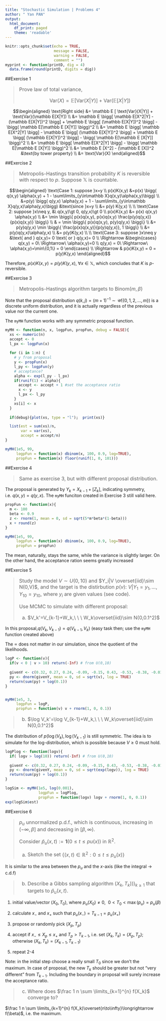 ---
title: "Stochastic Simulation | Problems 4"
author: " Yan PAN"
output: 
  html_document: 
    df_print: paged 
    theme: 'readable'
---

<style>
h1,h2,h3{
  font-family: Georgia,"Times New Roman",Times,serif !important;
  padding-top: 20px;
}
blockquote{
  font-size: 16px; !important;
}
</style>

```{r setup, include=FALSE} 
knitr::opts_chunk$set(echo = TRUE, 
                      message = FALSE, 
                      warning = FALSE, 
                      comment = "") 
myprint <- function(printD, dig = 4)
  data.frame(round(printD, digits = dig)) 
```

##Exercise 1
<blockquote>
Prove law of total variance,

$$\text{Var}(X) = \mathbb E [ \text{Var}(X|Y)] + \text{Var}(\mathbb E[X|Y])$$
</blockquote>
$$\begin{aligned} \text{Right side}
&= \mathbb E [ \text{Var}(X|Y)] + \text{Var}(\mathbb E[X|Y])
\\ &= \mathbb E \bigg[ \mathbb E[X^2|Y] - (\mathbb E[X|Y])^2  \bigg] + \mathbb E \bigg[ (\mathbb E[X|Y])^2 \bigg] - \bigg( \mathbb E[\mathbb E [X|Y]] \bigg)^2
\\ &= \mathbb E \bigg[ \mathbb E[X^2|Y]  \bigg] - \mathbb E \bigg[ (\mathbb E[X|Y])^2  \bigg] + \mathbb E \bigg[ (\mathbb E[X|Y])^2 \bigg] - \bigg( \mathbb E[\mathbb E [X|Y]] \bigg)^2
\\ &= \mathbb E \bigg[ \mathbb E[X^2|Y]  \bigg]  - \bigg( \mathbb E[\mathbb E [X|Y]] \bigg)^2
\\ &= \mathbb E [X^2] - (\mathbb E [X])^2 &\text{by tower property}
\\ &= \text{Var}(X)
\end{aligned}$$

##Exercise 2
<blockquote>
Metropolis-Hastings transition probability $K$ is reversible with respect to $p$. Suppose $\mathbb X$ is countable.
</blockquote>

$$\begin{aligned} \text{Case 1: suppose }x=y
\\ p(x)K(x,y) &=p(x) \bigg( q(x,y) \alpha(x,y) + 1 - \sum\limits_{y\in\mathbb X}q(x,y)\alpha(x,y)\bigg)
\\  &=p(y) \bigg( q(y,x) \alpha(y,x) + 1 - \sum\limits_{y\in\mathbb X}q(y,x)\alpha(y,x)\bigg) &\text{since }x=y
\\ &= p(y) K(y,x)
\\
\\ \text{Case 2: suppose }x\neq y, &\ q(x,y)\gt 0, q(y,x)\gt 0
\\ p(x)K(x,y) &= p(x) q(x,y) \alpha(x,y) 
\\ &= \min \bigg\{ p(x)q(x,y), p(x)q(x,y) \frac{p(y)q(y,x)}{p(x)q(x,y)} \bigg\}
\\ & = \min \bigg\{ p(x)q(x,y), p(y)q(y,x) \bigg\}
\\ &= p(y)q(y,x) \min \bigg\{ \frac{p(x)q(x,y)}{p(y)q(y,x)}, 1 \bigg\}
\\ &= p(y)q(y,x)\alpha(y,x)
\\ &= p(y)K(y,x)
\\
\\ \text{Case 3: suppose }x\neq y &\text{ and } q(x,y)= 0 \text{ or } q(y,x)= 0
\\ \Rightarrow &\begin{cases} q(x,y) = 0\ \Rightarrow\ \alpha(x,y)=0 \\ q(y,x) = 0\ \Rightarrow\ \alpha(x,y)=\min\{0,1\} = 0 \end{cases}
\\ \Rightarrow & p(x)K(x,y) = 0 = p(y)K(y,x)
\end{aligned}$$

Therefore, $p(x)K(x,y) =p(y)K(y,x),\ \forall x\in\mathbb X$, which concludes that $K$ is $p$-reversible.

##Exercise 3
<blockquote>
Metropolis-Hastings algorithm targets to Binom$(m,\beta)$
</blockquote>

Note that the proposal distribution $q(k,j)=(m+1)^{-1}\sim\mathcal U(\{0,1,2,\dots,m\})$ is a discrete uniform distribution, and it is actually regardless of the previous value nor the current one.

The `myMH` function works with any symmetric proposal function.

```{r demo43}
myMH <- function(n, x, logpFun, propFun, debug = FALSE){
  xs <- numeric(n)
  accept <- 0
  l_px <- logpFun(x)
  
  for (i in 1:n) {
    # y from proposal
    y <- propFun(x)
    l_py <- logpFun(y)
    # acceptance?
    alpha <- exp(l_py - l_px)
    if(runif(1) < alpha){
      accept <- accept + 1 #set the acceptance ratio
      x <- y
      l_px <- l_py
    }
    xs[i] <- x
  }
  
  if(debug){plot(xs, type = "l");  print(xs)}

  list(est = sum(xs)/n,
       var = var(xs),
       accept = accept/n)
}

myMH(1e5, 99, 
     logpFun = function(x) dbinom(x, 100, 0.9, log=TRUE),
     propFun = function(x) floor(runif(1, 0, 101)))
```

##Exercise 4
<blockquote>
Same as exercise 3, but with different proposal distribution.
</blockquote>

The proposal is generated by $Y_k = X_{k-1} +[Z_k]$, indicating symmetry, i.e. $q(x,y) = q(y,x)$. The `myMH` funciton created in Exercise 3 still valid here.

```{r demo44}
propFun <- function(x){
  m <- 100
  beta <- 0.9
  z <- rnorm(1, mean = 0, sd = sqrt(5*m*beta*(1-beta)))
  x + round(z)
}

myMH(1e5, 99, 
     logpFun = function(x) dbinom(x, 100, 0.9, log=TRUE),
     propFun = propFun)
```

The mean, naturally, stays the same, while the variance is slightly larger. On the other hand, the acceptance ration seems greatly increased

##Exercise 5
<blockquote>
Study the model $V\sim U(0,10)$ and $Y_i|V \overset{iid}\sim N(0,V)$, and the target is the distirbution $p(v):\ V|Y_1=y_1,\dots,Y_{10}=y_{10}$, where $y_i$ are given values (see code).

Use MCMC to simulate with different proposal:

a. $V_k'=V_{k-1}+W_k,\ \ \ W_k\overset{iid}\sim N(0,0.1^2)$

</blockquote>

In this proposal,$q(V_k, V_{k-1}) = q(V_{k-1}, V_k)$ (easy task then; use the `myMH` function created above)

The $\propto$ does not matter in our simulation, since the quotient of the likelihoods. 

```{r demo45a}
logP <- function(v){
  if(v < 0 | v > 10) return(-Inf) # from U(0,10)
  
  givenY <- c(0.32, 0.27, 0.24, -0.09, -0.15, 0.43, -0.53, -0.38, -0.01, -0.04)
  py <- dnorm(givenY, mean = 0, sd = sqrt(v), log = TRUE)
  return(sum(py) + log(0.1))
}


myMH(1e5, 3, 
     logpFun = logP,
     propFun = function(v) v + rnorm(1, 0, 0.1))
```


> b. $\log V_k'=\log V_{k-1}+W_k,\ \ \ W_k\overset{iid}\sim N(0,0.1^2)$

The distribution of $p(\log(V_k),\log(V_{k-1})$ is still symmetric. The idea is to simulate for the log-distribution, which is possible because $V\geq 0$ must hold.

```{r demo45b}
logPlog <- function(logv){
  if( logv > log(10)) return(-Inf) # from U(0,10)
  
  givenY <- c(0.32, 0.27, 0.24, -0.09, -0.15, 0.43, -0.53, -0.38, -0.01, -0.04)
  py <- dnorm(givenY, mean = 0, sd = sqrt(exp(logv)), log = TRUE)
  return(sum(py) + log(0.1))
}

logSim <- myMH(1e5, log(0.001), 
               logpFun = logPlog,
               propFun = function(logv) logv + rnorm(1, 0, 0.1))
exp(logSim$est)
```

##Exercise 6
<blockquote>
$p_u$ unnormalized p.d.f., which is continuous, increasing in $(-\infty,\beta]$ and decreasing in $[\beta, \infty)$.

Consider $\tilde p_u(x,t):= \boldsymbol 1 (0 \leq t \leq pu(x))$ in $\mathbb R^2$.

a. Sketch the set $\{(x,t)\in\mathbb R^2: 0\leq t\leq p_u(x)\}$
</blockquote>

It is similar to the area between the $p_u$ and the $x$-axis (like the integral -> c.d.f)

> b. Describe a Gibbs sampling algorithm $(X_k, T_k)))_{k \geq 1}$ that targets to $\tilde p_u(x,t)$.

1. initial value/vector $(X_0, T_0)$, where $p_u(X_0)\neq 0,\ \ 0\lt T_0 \lt \max(p_u) = p_u(\beta)$ 

2. calculate $x_-$ and $x_+$ such that $p_u(x_-)=T_{k-1}=p_u(x_+)$

3. propose or randomly pick $(X_p, T_p)$

4. accept if $x_- \leq X_p \leq x_+$ and $T_p \gt T_{k-1}$, i.e. set $(X_k, T_k) = (X_p, T_p)$; otherwise $(X_k, T_k) = (X_{k-1}, T_{k-1})$

5. repeat 2-4

Note: in the initial step choose a really small $T_0$ since we don't the maximum. In case of proposal, the new $T_k$ should be greater but not "very different" from $T_{k-1}$. Including the boundary in proposal will surely increase the acceptance ratio.

> c. Where does $\frac 1 n \sum \limits_{k=1}^{n} f(X_k)$ converge to?

$\frac 1 n \sum \limits_{k=1}^{n} f(X_k)\overset{n\to\infty}\longrightarrow f(\beta)$, i.e. the maximum.